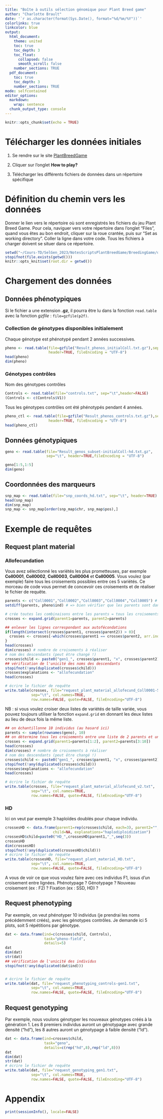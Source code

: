 ---
title: "Boîte à outils sélection génomique pour Plant Breed game"
author: "Charlotte Brault"
date: '`r as.character(format(Sys.Date(), format="%d/%m/%Y"))`'
colorlinks: true
linkcolor: blue
output:
  html_document:
    theme: united
    toc: true
    toc_depth: 3
    toc_float:
      collapsed: false
      smooth_scroll: false
    number_sections: TRUE
  pdf_document:
    toc: true
    toc_depth: 3
    number_sections: TRUE
mode: selfcontained
editor_options: 
  markdown: 
    wrap: sentence
  chunk_output_type: console
---

```{r setup, include=FALSE}
knitr::opts_chunk$set(echo = TRUE)
```


# Télécharger les données initiales

1. Se rendre sur le site [PlantBreedGame](https://195.221.108.57/team/apimet/PlantBreedGame/)

2. Cliquer sur l'onglet **How to play?**

3. Télécharger les différents fichiers de données dans un répertoire spécifique

# Définition du chemin vers les données

Donner le lien vers le répertoire où sont enregistrés les fichiers du jeu Plant Breed Game.
Pour cela, naviguer vers votre répertoire dans l'onglet "Files", quand vous êtes au bon endroit, cliquer sur la roue crantée, puis sur "Set as working directory". Coller la ligne dans votre code. Tous les fichiers à charger doivent se situer dans ce répertoire.

```{r p2f}
setwd("~/Cours-TD/SelGen_2023/NotesScriptsPlantBreedGame/BreedingGame/data")
stopifnot(file.exists(getwd()))
knitr::opts_knit$set(root.dir = getwd())
```


# Chargement des données

## Données phénotypiques
Si le fichier a une extension **.gz**, il pourra être lu dans la fonction `read.table` avec la fonction *gzfile* : `file=gzfile(p2f)`.

### Collection de génotypes disponibles initialement
Chaque génotype est phénotypé pendant 2 années successives.

```{r load}
pheno <- read.table(file=gzfile("Result_phenos_initialColl.txt.gz"),sep="\t", 
                    header=TRUE, fileEncoding = "UTF-8")
head(pheno)
dim(pheno)
```

### Génotypes contrôles 

Nom des génotypes contrôles

```{r}
Controls <- read.table(file="controls.txt", sep="\t",header=FALSE)
(Controls <- c(Controls$V1))
```

Tous les génotypes contrôles ont été phénotypés pendant 4 années.

```{r load pheno control}
pheno_ctl <- read.table(file=gzfile("Result_phenos_controls.txt.gz"),sep="\t", 
                    header=TRUE, fileEncoding = "UTF-8")
head(pheno_ctl)
```

## Données génotypiques

```{r load geno data}
geno <- read.table(file="Result_genos_subset-initialColl-hd.txt.gz",
                   sep="\t", header=TRUE,fileEncoding = "UTF-8")

geno[1:5,1:5]
dim(geno)
```

## Coordonnées des marqueurs

```{r load marker coordinates}
snp_map <- read.table(file="snp_coords_hd.txt", sep="\t", header=TRUE)
head(snp_map)
dim(snp_map)
snp_map <- snp_map[order(snp_map$chr, snp_map$pos),]
```


# Exemple de requêtes

## Request plant material

### Allofecundation

Vous avez sélectionné les variétés les plus prometteuses, par exemple **Coll0001**, **Coll0002**, **Coll0003**, **Coll0004** et **Coll0005**.
Vous voulez (par exemple) faire tous les croisements possibles entre ces 5 variétés.
Ce morceau de code vous permet de concevoir ces croisements et de réaliser le fichier de requête.


```{r request plant material allofecund}
parents <- c("Coll0001","Coll0002","Coll0003","Coll0004","Coll0005") # => votre sélection de génotypes
setdiff(parents, pheno$ind) # => bien vérifier que les parents sont dans la collection (ici le tableau de phénotypes s’appelle pheno)

# crée toutes les combinaisons entre les parents = tous les croisements possibles parmi les parents 
crosses <- expand.grid(parent1=parents, parent2=parents)

## enlever les lignes correspondant aux autofécondations
if(length(intersect(crosses$parent1, crosses$parent2)) > 0){
  crosses <- crosses[-which(crosses$parent1 == crosses$parent2, arr.ind=TRUE),]
}
head(crosses)
dim(crosses) # nombre de croisements à réaliser
# nom des descendants (peut être changé !)
crosses$child <- paste0("gen1_", crosses$parent1, "x", crosses$parent2) 
## vérification de l'unicité des noms des descendants
stopifnot(!any(duplicated(crosses$child)))
crosses$explanations <- "allofecundation"
head(crosses)

# écrire le fichier de requête
write.table(crosses, file="request_plant_material_allofecund_Coll0001-5.txt",
            sep="\t", col.names=TRUE, 
            row.names=FALSE, quote=FALSE, fileEncoding="UTF-8")
```


NB : si vous voulez croiser deux listes de variétés de taille variée, vous pouvez toujours utiliser la fonction `expand.grid` en donnant les deux listes au lieu de deux fois la même liste.

```{r}
## on échantillonne 10 individus (au hasard ici)
parents <- sample(rownames(geno), 10)
## on détermine tous les croisements entre une liste de 2 parents et une liste de 8 parents
crosses <- expand.grid(parent1=parents[1:2], parent2=parents[3:10])
head(crosses)
dim(crosses) # nombre de croisements à réaliser
# nom des descendants (peut être changé !)
crosses$child <- paste0("gen1_", crosses$parent1, "x", crosses$parent2) 
stopifnot(!any(duplicated(crosses$child)))
crosses$explanations <- "allofecundation"
head(crosses)

# écrire le fichier de requête
write.table(crosses, file="request_plant_material_allofecund_v2.txt",
            sep="\t", col.names=TRUE, 
            row.names=FALSE, quote=FALSE, fileEncoding="UTF-8")
```

### HD

Ici on veut par exemple 3 haploïdes doublés pour chaque individu. 

```{r}
crossesHD <- data.frame(parent1=rep(crosses$child, each=3), parent2="",
                      child=NA, explanations="haplodiploidization")
crossesHD$child=paste0("HD_",crossesHD$parent1,"_",seq(3))
crossesHD
dim(crossesHD)
stopifnot(!any(duplicated(crossesHD$child)))
# écrire le fichier de requête
write.table(crossesHD, file="request_plant_material_HD.txt",
            sep="\t", col.names=TRUE, 
            row.names=FALSE, quote=FALSE, fileEncoding="UTF-8")
```


A vous de voir ce que vous voulez faire avec ces individus F1, issus d'un croisement entre lignées. Phénotypage ? Génotypage ? Nouveau croisement (ex : F2) ? Fixation (ex : SSD, HD) ? 

## Request phenotyping

Par exemple, on veut phénotyper 10 individus (je prendrai les noms précédemment créés), avec les génotypes contrôles.
Je demande ici 5 plots, soit 5 répétitions par génotype.

```{r request phenotyping}
dat <- data.frame(ind=c(crosses$child, Controls),
                  task="pheno-field",
                  details=5)
dat
dim(dat)
str(dat)
## vérification de l'unicité des individus
stopifnot(!any(duplicated(dat$ind)))


# écrire le fichier de requête
write.table(dat, file="request_phenotyping_controls-gen1.txt",
            sep="\t", col.names=TRUE, 
            row.names=FALSE, quote=FALSE, fileEncoding="UTF-8")
```



## Request genotyping

Par exemple, nous voulons génotyper les nouveaux génotypes créés à la génération 1. Les 8 premiers individus auront un génotypage avec grande densité ("hd"), les 8 autres auront un génotypage à faible densité ("ld").

```{r request genotyping}
dat <- data.frame(ind=crosses$child,
                  task="geno",
                  details=c(rep("hd",8),rep("ld",8)))
dat
dim(dat)
str(dat)
# écrire le fichier de requête
write.table(dat, file="request_genotyping_gen1.txt", 
            sep="\t", col.names=TRUE, 
            row.names=FALSE, quote=FALSE, fileEncoding="UTF-8")
```



# Appendix

```{r info}
print(sessionInfo(), locale=FALSE)
```

